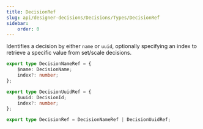 ```yaml
---
title: DecisionRef
slug: api/designer-decisions/Decisions/Types/DecisionRef
sidebar:
    order: 0
---
```


Identifies a decision by either `name` or `uuid`, optionally specifying an index to retrieve a specific value from set/scale decisions.

```ts
export type DecisionNameRef = {
    $name: DecisionName;
    index?: number;
};

export type DecisionUuidRef = {
    $uuid: DecisionId;
    index?: number;
};

export type DecisionRef = DecisionNameRef | DecisionUuidRef;
```
